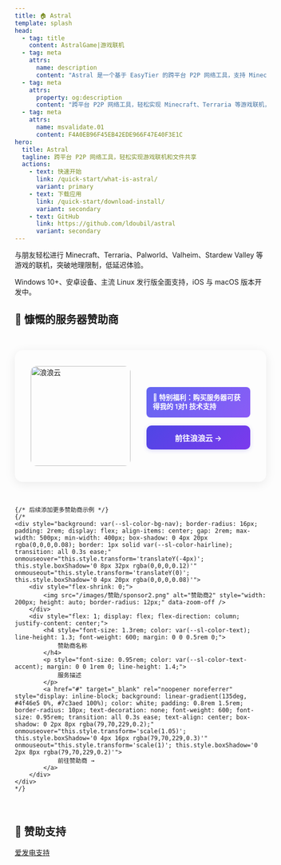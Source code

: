 ```yaml
---
title: 🏠 Astral
template: splash
head:
  - tag: title
    content: AstralGame|游戏联机
  - tag: meta
    attrs:
      name: description
      content: "Astral 是一个基于 EasyTier 的跨平台 P2P 网络工具，支持 Minecraft、Terraria 等游戏联机，智能家居远程管理，文件快速共享。提供端到端加密传输，简单易用的现代化界面，几分钟即可完成配置，突破地理限制享受低延迟网络体验。"
  - tag: meta
    attrs:
      property: og:description
      content: "跨平台 P2P 网络工具，轻松实现 Minecraft、Terraria 等游戏联机，突破地理限制，低延迟体验。"
  - tag: meta
    attrs:
      name: msvalidate.01
      content: F4A0EB96F45EB42EDE966F47E40F3E1C
hero:
  title: Astral
  tagline: 跨平台 P2P 网络工具，轻松实现游戏联机和文件共享
  actions:
    - text: 快速开始
      link: /quick-start/what-is-astral/
      variant: primary
    - text: 下载应用
      link: /quick-start/download-install/
      variant: secondary
    - text: GitHub
      link: https://github.com/ldoubil/astral
      variant: secondary
---
```



<CardGrid>
    <Card title="🎮 游戏联机" className="custom-card game-card">
        <p>
            与朋友轻松进行 <span className="game minecraft">Minecraft</span>、<span className="game terraria">Terraria</span>、<span className="game palworld">Palworld</span>、<span className="game valheim">Valheim</span>、<span className="game stardew">Stardew Valley</span> 等游戏的联机，突破地理限制，低延迟体验。
        </p>
    </Card>
    <Card title="💻 支持平台" className="custom-card platform-card">
        <p>
            Windows 10+、安卓设备、主流 Linux 发行版全面支持，iOS 与 macOS 版本开发中。
        </p>
    </Card>
</CardGrid>



## 🌟 慷慨的服务器赞助商

<div style="display: flex; justify-content: center; flex-wrap: wrap; gap: 2rem; margin: 3rem 0;">
    <div style="background: var(--sl-color-bg-nav); border-radius: 16px; padding: 2rem; display: flex; align-items: center; gap: 2rem; max-width: 500px; min-width: 400px; box-shadow: 0 4px 20px rgba(0,0,0,0.08); border: 1px solid var(--sl-color-hairline); transition: all 0.3s ease;" onmouseover="this.style.transform='translateY(-4px)'; this.style.boxShadow='0 8px 32px rgba(0,0,0,0.12)'" onmouseout="this.style.transform='translateY(0)'; this.style.boxShadow='0 4px 20px rgba(0,0,0,0.08)'">
        <div style="flex-shrink: 0;">
            <img src="/images/赞助/logo (1).png" alt="浪浪云" style="width: 200px; height: auto; border-radius: 12px;" data-zoom-off />
        </div>
        <div style="flex: 1; display: flex; flex-direction: column; justify-content: center;">
            <div style="background: linear-gradient(135deg, #6366f1 0%, #8b5cf6 100%); border-radius: 8px; padding: 0.8rem; margin: 0.5rem 0 1rem 0; color: white; font-size: 0.85rem; line-height: 1.3;">
                <p style="margin: 0; font-weight: 600;">🎯 特别福利：购买服务器可获得我的 1对1 技术支持</p>
            </div>
            <a href="https://langlangy.cn/?ife9268" target="_blank" rel="noopener noreferrer" style="display: inline-block; background: linear-gradient(135deg, #4f46e5 0%, #7c3aed 100%); color: white; padding: 0.8rem 1.5rem; border-radius: 10px; text-decoration: none; font-weight: 600; font-size: 0.95rem; transition: all 0.3s ease; text-align: center; box-shadow: 0 2px 8px rgba(79,70,229,0.2);" onmouseover="this.style.transform='scale(1.05)'; this.style.boxShadow='0 4px 16px rgba(79,70,229,0.3)'" onmouseout="this.style.transform='scale(1)'; this.style.boxShadow='0 2px 8px rgba(79,70,229,0.2)'">
                前往浪浪云 →
            </a>
        </div>
    </div>
    
    {/* 后续添加更多赞助商示例 */}
    {/* 
    <div style="background: var(--sl-color-bg-nav); border-radius: 16px; padding: 2rem; display: flex; align-items: center; gap: 2rem; max-width: 500px; min-width: 400px; box-shadow: 0 4px 20px rgba(0,0,0,0.08); border: 1px solid var(--sl-color-hairline); transition: all 0.3s ease;" onmouseover="this.style.transform='translateY(-4px)'; this.style.boxShadow='0 8px 32px rgba(0,0,0,0.12)'" onmouseout="this.style.transform='translateY(0)'; this.style.boxShadow='0 4px 20px rgba(0,0,0,0.08)'">
        <div style="flex-shrink: 0;">
            <img src="/images/赞助/sponsor2.png" alt="赞助商2" style="width: 200px; height: auto; border-radius: 12px;" data-zoom-off />
        </div>
        <div style="flex: 1; display: flex; flex-direction: column; justify-content: center;">
            <h4 style="font-size: 1.3rem; color: var(--sl-color-text); line-height: 1.3; font-weight: 600; margin: 0 0 0.5rem 0;">
                赞助商名称
            </h4>
            <p style="font-size: 0.95rem; color: var(--sl-color-text-accent); margin: 0 0 1rem 0; line-height: 1.4;">
                服务描述
            </p>
            <a href="#" target="_blank" rel="noopener noreferrer" style="display: inline-block; background: linear-gradient(135deg, #4f46e5 0%, #7c3aed 100%); color: white; padding: 0.8rem 1.5rem; border-radius: 10px; text-decoration: none; font-weight: 600; font-size: 0.95rem; transition: all 0.3s ease; text-align: center; box-shadow: 0 2px 8px rgba(79,70,229,0.2);" onmouseover="this.style.transform='scale(1.05)'; this.style.boxShadow='0 4px 16px rgba(79,70,229,0.3)'" onmouseout="this.style.transform='scale(1)'; this.style.boxShadow='0 2px 8px rgba(79,70,229,0.2)'">
                前往赞助商 →
            </a>
        </div>
    </div>
    */}
</div>



## 💝 赞助支持

[爱发电支持](https://afdian.com/a/AstralGame)


<VisitorCounterCard name="astral-home" title="Astral首页" />
